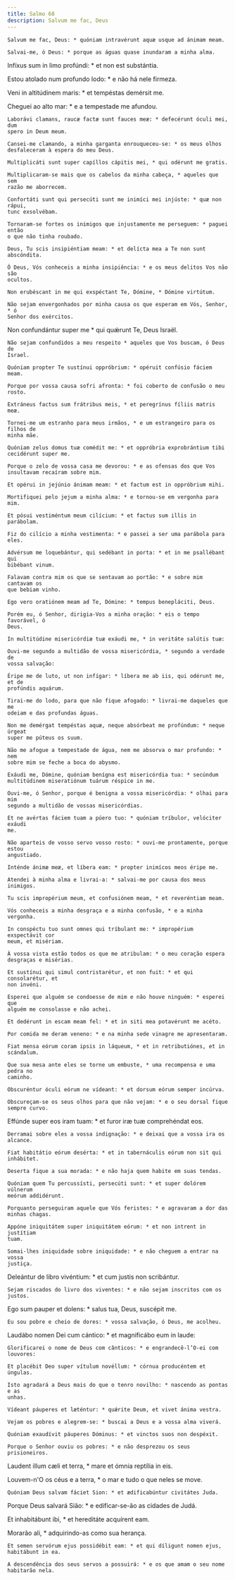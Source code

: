 ```yaml
---
title: Salmo 68
description: Salvum me fac, Deus
---
```


<div class="side-by-side not-content">

    Salvum me fac, Deus: * quóniam intravérunt aquæ usque ad ánimam meam.

    Salvai-me, ó Deus: * porque as águas quase inundaram a minha alma.

Infíxus sum in limo profúndi: * et non est substántia.

Estou atolado num profundo lodo: * e não há nele firmeza.

Veni in altitúdinem maris: * et tempéstas demérsit me.

Cheguei ao alto mar: * e a tempestade me afundou.

    Laborávi clamans, raucæ factæ sunt fauces meæ: * defecérunt óculi mei, dum
    spero in Deum meum.

    Cansei-me clamando, a minha garganta enrouqueceu-se: * os meus olhos
    desfaleceram à espera do meu Deus.

    Multiplicáti sunt super capíllos cápitis mei, * qui odérunt me gratis.

    Multiplicaram-se mais que os cabelos da minha cabeça, * aqueles que sem
    razão me aborrecem.

    Confortáti sunt qui persecúti sunt me inimíci mei injúste: * quæ non rápui,
    tunc exsolvébam.

    Tornaram-se fortes os inimigos que injustamente me perseguem: * paguei então
    o que não tinha roubado.

    Deus, Tu scis insipiéntiam meam: * et delícta mea a Te non sunt abscóndita.

    Ó Deus, Vós conheceis a minha insipiência: * e os meus delitos Vos não são
    ocultos.

    Non erubéscant in me qui exspéctant Te, Dómine, * Dómine virtútum.

    Não sejam envergonhados por minha causa os que esperam em Vós, Senhor, * ó
    Senhor dos exércitos.

Non confundántur super me * qui quǽrunt Te, Deus Israël.

    Não sejam confundidos a meu respeito * aqueles que Vos buscam, ó Deus de
    Israel.

    Quóniam propter Te sustínui oppróbrium: * opéruit confúsio fáciem meam.

    Porque por vossa causa sofri afronta: * foi coberto de confusão o meu rosto.

    Extráneus factus sum frátribus meis, * et peregrínus fíliis matris meæ.

    Tornei-me um estranho para meus irmãos, * e um estrangeiro para os filhos de
    minha mãe.

    Quóniam zelus domus tuæ comédit me: * et oppróbria exprobrántium tibi
    cecidérunt super me.

    Porque o zelo de vossa casa me devorou: * e as ofensas dos que Vos
    insultavam recaíram sobre mim.

    Et opérui in jejúnio ánimam meam: * et factum est in oppróbrium mihi.

    Mortifiquei pelo jejum a minha alma: * e tornou-se em vergonha para mim.

    Et pósui vestiméntum meum cilícium: * et factus sum illis in parábolam.

    Fiz do cilício a minha vestimenta: * e passei a ser uma parábola para eles.

    Advérsum me loquebántur, qui sedébant in porta: * et in me psallébant qui
    bibébant vinum.

    Falavam contra mim os que se sentavam ao portão: * e sobre mim cantavam os
    que bebiam vinho.

    Ego vero oratiónem meam ad Te, Dómine: * tempus benepláciti, Deus.

    Porém eu, ó Senhor, dirigia-Vos a minha oração: * eis o tempo favorável, ó
    Deus.

    In multitúdine misericórdiæ tuæ exáudi me, * in veritáte salútis tuæ:

    Ouvi-me segundo a multidão de vossa misericórdia, * segundo a verdade de
    vossa salvação:

    Éripe me de luto, ut non infígar: * líbera me ab iis, qui odérunt me, et de
    profúndis aquárum.

    Tirai-me do lodo, para que não fique afogado: * livrai-me daqueles que me
    odeiam e das profundas águas.

    Non me demérgat tempéstas aquæ, neque absórbeat me profúndum: * neque úrgeat
    super me púteus os suum.

    Não me afogue a tempestade de água, nem me absorva o mar profundo: * nem
    sobre mim se feche a boca do abysmo.

    Exáudi me, Dómine, quóniam benígna est misericórdia tua: * secúndum
    multitúdinem miseratiónum tuárum réspice in me.

    Ouvi-me, ó Senhor, porque é benigna a vossa misericórdia: * olhai para mim
    segundo a multidão de vossas misericórdias.

    Et ne avértas fáciem tuam a púero tuo: * quóniam tríbulor, velóciter exáudi
    me.

    Não aparteis de vosso servo vosso rosto: * ouvi-me prontamente, porque estou
    angustiado.

    Inténde ánimæ meæ, et líbera eam: * propter inimícos meos éripe me.

    Atendei à minha alma e livrai-a: * salvai-me por causa dos meus inimigos.

    Tu scis impropérium meum, et confusiónem meam, * et reveréntiam meam.

    Vós conheceis a minha desgraça e a minha confusão, * e a minha vergonha.

    In conspéctu tuo sunt omnes qui tríbulant me: * impropérium exspectávit cor
    meum, et misériam.

    À vossa vista estão todos os que me atribulam: * o meu coração espera
    desgraças e misérias.

    Et sustínui qui simul contristarétur, et non fuit: * et qui consolarétur, et
    non invéni.

    Esperei que alguém se condoesse de mim e não houve ninguém: * esperei que
    alguém me consolasse e não achei.

    Et dedérunt in escam meam fel: * et in siti mea potavérunt me acéto.

    Por comida me deram veneno: * e na minha sede vinagre me apresentaram.

    Fiat mensa eórum coram ipsis in láqueum, * et in retributiónes, et in
    scándalum.

    Que sua mesa ante eles se torne um embuste, * uma recompensa e uma pedra no
    caminho.

    Obscuréntur óculi eórum ne vídeant: * et dorsum eórum semper incúrva.

    Obscureçam-se os seus olhos para que não vejam: * e o seu dorsal fique
    sempre curvo.

Effúnde super eos iram tuam: * et furor iræ tuæ comprehéndat eos.

    Derramai sobre eles a vossa indignação: * e deixai que a vossa ira os
    alcance.

    Fiat habitátio eórum desérta: * et in tabernáculis eórum non sit qui
    inhábitet.

    Deserta fique a sua morada: * e não haja quem habite em suas tendas.

    Quóniam quem Tu percussísti, persecúti sunt: * et super dolórem vúlnerum
    meórum addidérunt.

    Porquanto perseguiram aquele que Vós feristes: * e agravaram a dor das
    minhas chagas.

    Appóne iniquitátem super iniquitátem eórum: * et non intrent in justítiam
    tuam.

    Somai-lhes iniquidade sobre iniquidade: * e não cheguem a entrar na vossa
    justiça.

Deleántur de libro vivéntium: * et cum justis non scribántur.

    Sejam riscados do livro dos viventes: * e não sejam inscritos com os justos.

Ego sum pauper et dolens: * salus tua, Deus, suscépit me.

    Eu sou pobre e cheio de dores: * vossa salvação, ó Deus, me acolheu.

Laudábo nomen Dei cum cántico: * et magnificábo eum in laude:

    Glorificarei o nome de Deus com cânticos: * e engrandecê-l’O-ei com
    louvores:

    Et placébit Deo super vítulum novéllum: * córnua producéntem et úngulas.

    Isto agradará a Deus mais do que o tenro novilho: * nascendo as pontas e as
    unhas.

    Vídeant páuperes et læténtur: * quǽrite Deum, et vivet ánima vestra.

    Vejam os pobres e alegrem-se: * buscai a Deus e a vossa alma viverá.

    Quóniam exaudívit páuperes Dóminus: * et vinctos suos non despéxit.

    Porque o Senhor ouviu os pobres: * e não desprezou os seus prisioneiros.

Laudent illum cæli et terra, * mare et ómnia reptília in eis.

Louvem-n'O os céus e a terra, * o mar e tudo o que neles se move.

    Quóniam Deus salvam fáciet Sion: * et ædificabúntur civitátes Juda.

Porque Deus salvará Sião: * e edificar-se-ão as cidades de Judá.

Et inhabitábunt ibi, * et hereditáte acquírent eam.

Morarão ali, * adquirindo-as como sua herança.

    Et semen servórum ejus possidébit eam: * et qui díligunt nomen ejus,
    habitábunt in ea.

    A descendência dos seus servos a possuirá: * e os que amam o seu nome
    habitarão nela.

</div>
